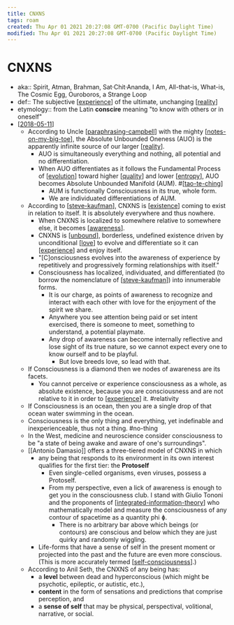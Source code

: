```yaml
---
title: CNXNS
tags: roam
created: Thu Apr 01 2021 20:27:08 GMT-0700 (Pacific Daylight Time)
modified: Thu Apr 01 2021 20:27:08 GMT-0700 (Pacific Daylight Time)
---
```


# CNXNS

- aka:: Spirit, Atman, Brahman, Sat·Chit·Ananda, I Am, All-that-is, What-is, The Cosmic Egg, Ouroboros, a Strange Loop
- def:: The subjective [[experience]] of the ultimate, unchanging [[reality]]
- etymology:: from the Latin **conscire** meaning "to know with others or in oneself"
- [[2018-05-11]]
  - According to Uncle [[paraphrasing-campbell]] with the mighty [[notes-on-my-big-toe]], the Absolute Unbounded Oneness (AUO) is the apparently infinite source of our larger [[reality]].
    - AUO is simultaneously everything and nothing, all potential and no differentiation.
    - When AUO differentiates as it follows the Fundamental Process of [[evolution]] toward higher [[quality]] and lower [[entropy]], AUO becomes Absolute Unbounded Manifold (AUM). #[[tao-te-ching]]
      - AUM is functionally Consciousness in its true, whole form.
      - We are individuated differentiations of AUM.
  - According to [[steve-kaufman]], CNXNS is [[existence]] coming to exist in relation to itself. It is absolutely everywhere and thus nowhere.
    - When CNXNS is localized to somewhere relative to somewhere else, it becomes [[awareness]].
    - CNXNS is [[unbound]], borderless, undefined existence driven by unconditional [[love]] to evolve and differentiate so it can [[experience]] and enjoy itself.
    - "[C]onsciousness evolves into the awareness of experience by repetitively and progressively forming relationships with itself."
    - Consciousness has localized, individuated, and differentiated (to borrow the nomenclature of [[steve-kaufman]]) into innumerable forms.
      - It is our charge, as points of awareness to recognize and interact with each other with love for the enjoyment of the spirit we share.
      - Anywhere you see attention being paid or set intent exercised, there is someone to meet, something to understand, a potential playmate.
      - Any drop of awareness can become internally reflective and lose sight of its true nature, so we cannot expect every one to know ourself and to be playful.
        - But love breeds love, so lead with that.
  - If Consciousness is a diamond then we nodes of awareness are its facets.
    - You cannot perceive or experience consciousness as a whole, as absolute existence, because you are consciousness and are not relative to it in order to [[experience]] it. #relativity
  - If Consciousness is an ocean, then you are a single drop of that ocean water swimming in the ocean.
  - Consciousness is the only thing and everything, yet indefinable and inexperienceable, thus not a thing. #no-thing
  - In the West, medicine and neuroscience consider consciousness to be "a state of being awake and aware of one's surroundings".
  - [[Antonio Damasio]] offers a three-tiered model of CNXNS in which
    - any being that responds to its environment in its own interest qualifies for the first tier: the **Protoself**
      - Even single-celled organisms, even viruses, possess a Protoself.
      - From my perspective, even a lick of awareness is enough to get you in the consciousness club. I stand with Giulio Tononi and the proponents of [[integrated-information-theory]] who mathematically model and measure the consciousness of any contour of spacetime as a quantity phi ɸ.
        - There is no arbitrary bar above which beings (or contours) are conscious and below which they are just quirky and randomly wiggling.
    - Life-forms that have a sense of self in the present moment or projected into the past and the future are even more conscious. (This is more accurately termed [[self-consciousness]].)
  - According to Anil Seth, the CNXNS of any being has:
    - a **level** between dead and hyperconscious (which might be psychotic, epileptic, or autistic, etc.),
    - **content** in the form of sensations and predictions that comprise perception, and
    - a **sense of self** that may be physical, perspectival, volitional, narrative, or social.

[//begin]: # 'Autogenerated link references for markdown compatibility'
[experience]: experience 'experience'
[reality]: reality 'Reality'
[2018-05-11]: ../forget/journal/2018-05-11 '20180511'
[paraphrasing-campbell]: paraphrasing-campbell 'Paraphrasing Tom Campbell'
[notes-on-my-big-toe]: ../remember/notes-on-my-big-toe 'Notes on My Big TOE'
[reality]: reality 'Reality'
[evolution]: evolution 'Evolution'
[quality]: quality 'quality'
[entropy]: entropy 'Entropy'
[tao-te-ching]: ../remember/tao-te-ching 'Tao Te Ching'
[steve-kaufman]: steve-kaufman 'Steve Kaufman'
[existence]: existence 'Existence'
[awareness]: awareness 'Awareness'
[unbound]: unbound 'unbound'
[love]: love 'Love'
[experience]: experience 'experience'
[steve-kaufman]: steve-kaufman 'Steve Kaufman'
[experience]: experience 'experience'
[integrated-information-theory]: integrated-information-theory 'Integrated Information Theory'
[self-consciousness]: self-consciousness 'Self-Consciousness'
[//end]: # 'Autogenerated link references'
